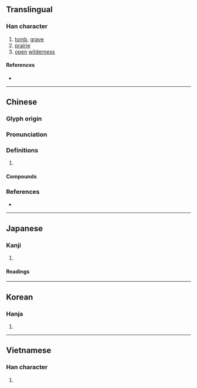 {{also|圹}}
{{character info/new}}
==Translingual==

===Han character===
{{Han char|rn=32|rad=土|as=15|sn=18|four=40186|canj=GITC|ids=⿰土廣}}

# [[tomb]], [[grave]]
# [[prairie]]
# [[open]] [[wilderness]]

====References====
* {{Han ref|kx=0241.250|dkj=05576|dj=0481.170|hdz=10497.060|uh=58D9|ud=22745|bh=C252|bd=49746}}

----

==Chinese==
{{zh-forms|s=圹}}

===Glyph origin===
{{Han etym}}

===Pronunciation===
{{zh-pron
|m=kuàng
|c=kwong3,kong3
|mc=y
|oc=y
|cat=
}}

===Definitions===
{{zh-hanzi}}

# {{rfdef|zh}}

====Compounds====
{{zh-der|壙僚|壙遠|壙久|壙壙|壙埌|生壙}}

===References===
* {{R:yue:mfccd}}

----

==Japanese==

===Kanji===
{{ja-kanji|grade=|rs=土15}}

# {{defn|lang=ja|sort=土15}}

====Readings====
{{ja-readings
|goon=こう<くわう
|kanon=こう<くわう
|kun=あな-
}}

----

==Korean==

===Hanja===
{{ko-hanja|hangeul=광|rv=gwang|mr=kwang}}

# {{defn|lang=ko|sort=土15}}

----

==Vietnamese==

===Han character===
{{vi-hantu|[[khoảng]]|rs=土15}}

# {{defn|lang=vi|sort=土15}}